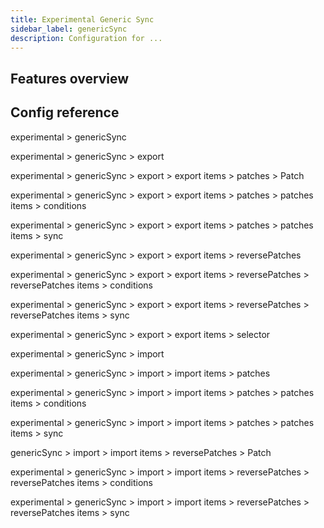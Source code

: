 ```yaml
---
title: Experimental Generic Sync
sidebar_label: genericSync
description: Configuration for ...
---
```






## Features overview


## Config reference

experimental > genericSync
<SyncPatches/>

experimental > genericSync > export
<Export/>

experimental > genericSync > export > export items > patches > Patch
<Patch/>

experimental > genericSync > export > export items > patches > patches items > conditions
<PatchCondition/>

experimental > genericSync > export > export items > patches > patches items > sync
<PatchSync/>

experimental > genericSync > export > export items > reversePatches
<Patch/>

experimental > genericSync > export > export items > reversePatches > reversePatches items > conditions
<PatchCondition/>

experimental > genericSync > export > export items > reversePatches > reversePatches items > sync
<PatchSync/>

experimental > genericSync > export > export items > selector
<Selector/>

experimental > genericSync > import
<Import/>

experimental > genericSync > import > import items > patches
<Patch/>

experimental > genericSync > import > import items > patches > patches items > conditions
<PatchCondition/>

experimental > genericSync > import > import items > patches > patches items > sync
<PatchSync/>

genericSync > import > import items > reversePatches > Patch
<Patch/>

 experimental > genericSync > import > import items > reversePatches > reversePatches items > conditions
 <PatchCondition/>

 experimental > genericSync > import > import items > reversePatches > reversePatches items > sync
 <PatchSync/>

